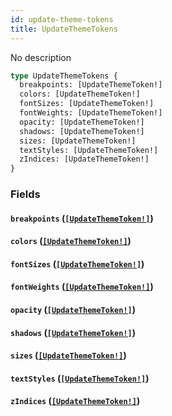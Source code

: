 ```yaml
---
id: update-theme-tokens
title: UpdateThemeTokens
---
```


No description

```graphql
type UpdateThemeTokens {
  breakpoints: [UpdateThemeToken!]
  colors: [UpdateThemeToken!]
  fontSizes: [UpdateThemeToken!]
  fontWeights: [UpdateThemeToken!]
  opacity: [UpdateThemeToken!]
  shadows: [UpdateThemeToken!]
  sizes: [UpdateThemeToken!]
  textStyles: [UpdateThemeToken!]
  zIndices: [UpdateThemeToken!]
}
```

### Fields

#### `breakpoints` ([`[UpdateThemeToken!]`](/docs/graphql/inputs/update-theme-token))

#### `colors` ([`[UpdateThemeToken!]`](/docs/graphql/inputs/update-theme-token))

#### `fontSizes` ([`[UpdateThemeToken!]`](/docs/graphql/inputs/update-theme-token))

#### `fontWeights` ([`[UpdateThemeToken!]`](/docs/graphql/inputs/update-theme-token))

#### `opacity` ([`[UpdateThemeToken!]`](/docs/graphql/inputs/update-theme-token))

#### `shadows` ([`[UpdateThemeToken!]`](/docs/graphql/inputs/update-theme-token))

#### `sizes` ([`[UpdateThemeToken!]`](/docs/graphql/inputs/update-theme-token))

#### `textStyles` ([`[UpdateThemeToken!]`](/docs/graphql/inputs/update-theme-token))

#### `zIndices` ([`[UpdateThemeToken!]`](/docs/graphql/inputs/update-theme-token))
